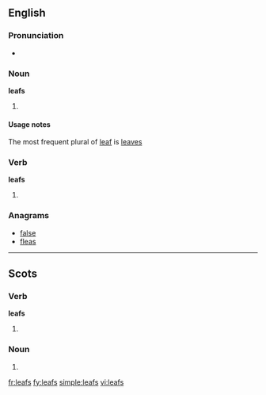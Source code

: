 ==English==

===Pronunciation===
* {{IPA|/liːfs/}}

===Noun===
'''leafs'''

# {{context|nonstandard|lang=en}} {{plural of|leaf}}

====Usage notes====
The most frequent plural of [[leaf]] is [[leaves]]

===Verb===
'''leafs'''

# {{en-third-person singular of|leaf}}

===Anagrams===
* [[false#English|false]]
* [[fleas#English|fleas]]

----

==Scots==

===Verb===
'''leafs'''

# {{sco-third-person singular of|leaf}}

===Noun===
{{head|sco|plural}}

# {{plural of|leaf|lang=sco}}

[[fr:leafs]]
[[fy:leafs]]
[[simple:leafs]]
[[vi:leafs]]